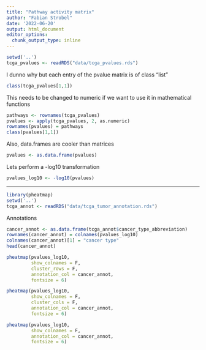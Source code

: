 ```yaml
---
title: "Pathway activity matrix"
author: "Fabian Strobel"
date: '2022-06-20'
output: html_document
editor_options: 
  chunk_output_type: inline
---
```


```r
setwd('..')
tcga_pvalues <- readRDS("data/tcga_pvalues.rds")
```

I dunno why but each entry of the pvalue matrix is of class "list"
```r
class(tcga_pvalues[1,1])
```
This needs to be changed to numeric if we want to use it in mathematical functions
```r
pathways <- rownames(tcga_pvalues)
pvalues <- apply(tcga_pvalues, 2, as.numeric)
rownames(pvalues) = pathways
class(pvalues[1,1])
```

Also, data.frames are cooler than matrices
```r
pvalues <- as.data.frame(pvalues)
```

Lets perform a -log10 transformation
```r
pvalues_log10 <- -log10(pvalues)
```

***

```r
library(pheatmap)
setwd('..')
tcga_annot <- readRDS("data/tcga_tumor_annotation.rds")
```

Annotations
```r
cancer_annot <- as.data.frame(tcga_annot$cancer_type_abbreviation)
rownames(cancer_annot) = colnames(pvalues_log10)
colnames(cancer_annot)[1] = "cancer type"
head(cancer_annot)
```


```r
pheatmap(pvalues_log10,
         show_colnames = F,
         cluster_rows = F,
         annotation_col = cancer_annot,
         fontsize = 6)

pheatmap(pvalues_log10,
         show_colnames = F,
         cluster_cols = F,
         annotation_col = cancer_annot,
         fontsize = 6)

pheatmap(pvalues_log10,
         show_colnames = F,
         annotation_col = cancer_annot,
         fontsize = 6)
```

